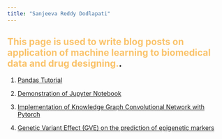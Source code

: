 ```yaml
---
title: "Sanjeeva Reddy Dodlapati"
---
```


## <span style="color:#fac36b">This page is used to write blog posts on application of machine learning to biomedical data and drug designing.</span>.

1.  [Pandas Tutorial](about.qmd)

2.  [Demonstration of Jupyter Notebook](hello.html)

3.  [Implementation of Knowledge Graph Convolutional Network with Pytorch](KGCN.html)

4. [Genetic Variant Effect (GVE) on the prediction of epigenetic markers](gve.html)
